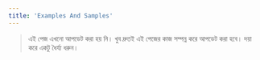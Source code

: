 ```yaml
---
title: 'Examples And Samples'
---
```


> এই পেজ এখনো আপডেট করা হয় নি। খুব দ্রুতই এই পেজের কাজ সম্পন্ন করে আপডেট করা হবে। দয়া করে একটু ধৈর্য্য ধরুন।
